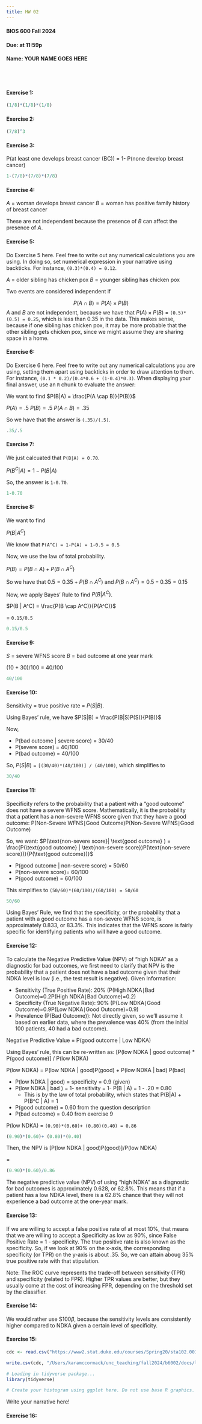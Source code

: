 ```yaml
---
title: HW 02
---
```

#### BIOS 600 Fall 2024
#### Due:  at 11:59p
#### Name: YOUR NAME GOES HERE

<br><br>

#### Exercise 1:

```r
(1/8)*(1/8)*(1/8)

```

#### Exercise 2:

```r
(7/8)^3
```

#### Exercise 3:

P(at least one develops breast cancer (BC)) = 
1- P(none develop breast cancer)
```r
1-(7/8)*(7/8)*(7/8)
```

#### Exercise 4:

$A$ = woman develops breast cancer
$B$ = woman has positive family history of breast cancer

These are not independent because the presence of $B$ can affect the presence of $A$.

#### Exercise 5:

Do Exercise 5 here. Feel free to write out any numerical calculations you are using. In doing so, set numerical expression in your narrative using backticks. For instance, `(0.3)*(0.4) = 0.12`.

$A$ = older sibling has chicken pox
$B$ = younger sibling has chicken pox

Two events are considered independent if 

$$P(A \cap B) = P(A) \times P(B)$$
$A$ and $B$ are not independent, because we have that $P(A) \times P(B)$ = `(0.5)*(0.5) = 0.25`, which is less than 0.35 in the data. This makes sense, because if one sibling has chicken pox, it may be more probable that the other sibling gets chicken pox, since we might assume they are sharing space in a home.


#### Exercise 6:

Do Exercise 6 here. Feel free to write out any numerical calculations you are using, setting them apart using backticks in order to draw attention to them. For instance, `(0.1 * 0.2)/(0.4*0.6 + (1-0.4)*0.3)`. When displaying your final answer, use an `R` chunk to evaluate the answer:

We want to find $P(B|A) = \frac{P(A \cap B)}{P(B)}$

$P(A) = .5$
$P(B) = .5$
$P(A \cap B) = .35$

So we have that the answer is `(.35)/(.5)`.

```r
.35/.5
```

#### Exercise 7:

We just calcuated that `P(B|A) = 0.70`.

$P(B^C | A) = 1 - P(B|A)$

So, the answer is `1-0.70`.
```r
1-0.70
```


#### Exercise 8:

We want to find

$P(B | A^C)$

We know that `P(A^C) = 1-P(A) = 1-0.5 = 0.5`

Now, we use the law of total probability.

$P(B) = P(B \cap A) + P(B \cap A^C)$

So we have that $0.5 = 0.35 + P(B \cap A^C)$ and 
$P(B \cap A^C) = 0.5 - 0.35 = 0.15$

Now, we apply Bayes' Rule to find $P(B | A^C)$.

$P(B | A^C) = \frac{P(B \cap A^C)}{P(A^C)}$

= `0.15/0.5`

```r
0.15/0.5
```



#### Exercise 9:

$S$ = severe WFNS score
$B$ = bad outcome at one year mark

(10 + 30)/100 = 40/100
```r
40/100
```


#### Exercise 10:
Sensitivity = true positive rate = $P(S|B)$. 

Using Bayes' rule, we have $P(S|B) = \frac{P(B|S)P(S)}{P(B)}$

Now,

- P(bad outcome | severe score) = 30/40
- P(severe score) = 40/100
- P(bad outcome) = 40/100

So, $P(S|B)$ = `[(30/40)*(40/100)] / (40/100)`, which simplifies to

```r
30/40
```


#### Exercise 11:

Specificity refers to the probability that a patient with a "good outcome" does not have a severe WFNS score. Mathematically, it is the probability that a patient has a non-severe WFNS score given that they have a good outcome: P(Non-Severe WFNS∣Good Outcome)P(Non-Severe WFNS∣Good Outcome)

So, we want: $P(\text{non-severe score}| \text{good outcome} ) = \frac{P(\text{good outcome} | \text{non-severe score})P(\text{non-severe score})}{P(\text{good outcome})}$

- P(good outcome | non-severe score) = 50/60
- P(non-severe score)= 60/100
- P(good outcome) = 60/100

This simplifies to `(50/60)*(60/100)/(60/100) = 50/60`

```r
50/60
```

Using Bayes' Rule, we find that the specificity, or the probability that a patient with a good outcome has a non-severe WFNS score, is approximately 0.833, or 83.3%. This indicates that the WFNS score is fairly specific for identifying patients who will have a good outcome.

#### Exercise 12:

To calculate the Negative Predictive Value (NPV) of "high NDKA" as a diagnostic for bad outcomes, we first need to clarify that NPV is the probability that a patient does not have a bad outcome given that their NDKA level is low (i.e., the test result is negative).
Given Information:

- Sensitivity (True Positive Rate): 20% (P(High NDKA∣Bad Outcome)=0.2P(High NDKA∣Bad Outcome)=0.2)
- Specificity (True Negative Rate): 90% (P(Low NDKA∣Good Outcome)=0.9P(Low NDKA∣Good Outcome)=0.9)
- Prevalence (P(Bad Outcome)): Not directly given, so we'll assume it based on earlier data, where the prevalence was 40% (from the initial 100 patients, 40 had a bad outcome).

Negative Predictive Value = P(good outcome | Low NDKA)

Using Bayes' rule, this can be re-written as: [P(low NDKA | good outcome) * P(good outcome)] / P(low NDKA)

P(low NDKA) = P(low NDKA | good)P(good) + P(low NDKA | bad) P(bad)

- P(low NDKA | good) = specificity = 0.9 (given)
- P(low NDKA | bad ) = 1- sensitivity = 1- P(B | A) = 1 - .20 = 0.80
    - This is by the law of total probability, which states that P(B|A) + P(B^C | A) = 1
    
- P(good outcome) = 0.60 from the question description
- P(bad outcome) = 0.40 from exercise 9

P(low NDKA) = `(0.90)*(0.60)+ (0.80)(0.40) = 0.86`

```r
(0.90)*(0.60)+ (0.80)*(0.40)
```

Then, the NPV is [P(low NDKA | good)P(good)]/P(low NDKA)

=
```r
(0.90)*(0.60)/0.86
```

The negative predictive value (NPV) of using "high NDKA" as a diagnostic for bad outcomes is approximately 0.628, or 62.8%. This means that if a patient has a low NDKA level, there is a 62.8% chance that they will not experience a bad outcome at the one-year mark.

#### Exercise 13:

If we are willing to accept a false positive rate of at most 10%, that means that we are willing to accept a Specificity as low as 90%, since False Positive Rate = 1 - specificity. The true positive rate is also known as the specificity. So, if we look at 90% on the x-axis, the corresponding specificity (or TPR) on the y-axis is about .35. So, we can attain aboug 35% true positive rate with that stipulation. 

Note: The ROC curve represents the trade-off between sensitivity (TPR) and specificity (related to FPR). Higher TPR values are better, but they usually come at the cost of increasing FPR, depending on the threshold set by the classifier.

#### Exercise 14:

We would rather use S100$\beta$, because the sensitivity levels are consistently higher compared to NDKA given a certain level of specificity.

#### Exercise 15:

```r
cdc <- read.csv("https://www2.stat.duke.edu/courses/Spring20/sta102.001/labs/data/cdc_cleaned.csv")

write.csv(cdc, "/Users/karamccormack/unc_teaching/fall2024/b6002/docs/labs/data/cdc_cleaned.csv")
```

```r
# Loading in tidyverse package...
library(tidyverse)
```

```r
# Create your histogram using ggplot here. Do not use base R graphics.
```

Write your narrative here!

#### Exercise 16:
